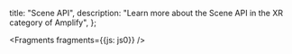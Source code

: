   title: "Scene API",
  description: "Learn more about the Scene API in the XR category of Amplify",
};


<Fragments fragments={{js: js0}} />
